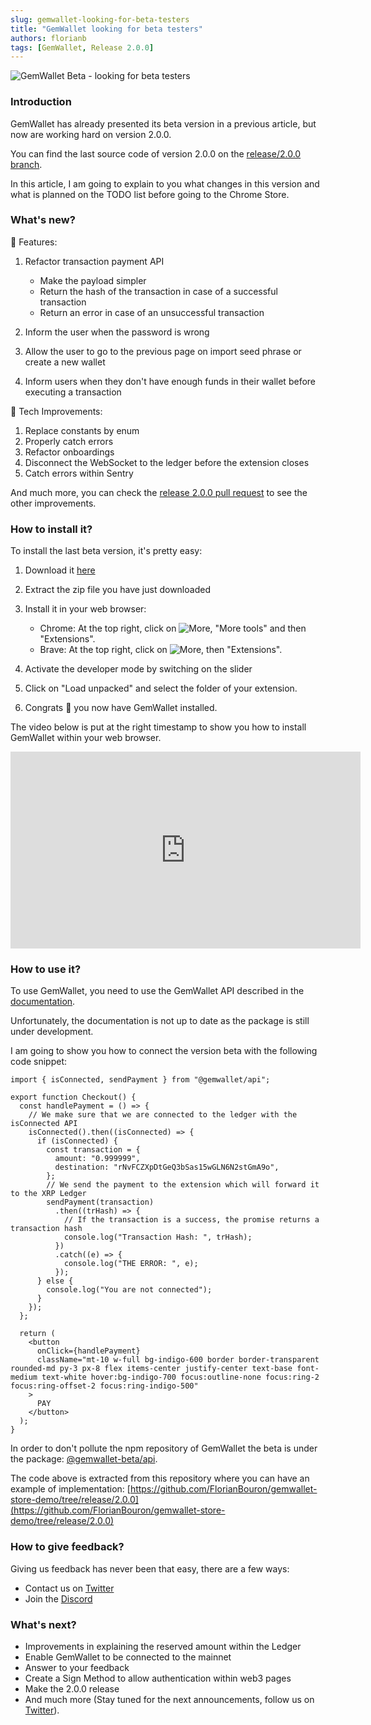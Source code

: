 ```yaml
---
slug: gemwallet-looking-for-beta-testers
title: "GemWallet looking for beta testers"
authors: florianb
tags: [GemWallet, Release 2.0.0]
---
```


![GemWallet Beta - looking for beta testers](/img/GemWalletBeta.png)

### Introduction

GemWallet has already presented its beta version in a previous article, but now are working hard on version 2.0.0.

You can find the last source code of version 2.0.0 on the [release/2.0.0 branch](https://github.com/GemWallet/gemwallet-extension/tree/release/2.0.0).

In this article, I am going to explain to you what changes in this version and what is planned on the TODO list before going to the Chrome Store.

### What's new?

🌱 Features:

1. Refactor transaction payment API

   - Make the payload simpler
   - Return the hash of the transaction in case of a successful transaction
   - Return an error in case of an unsuccessful transaction

2. Inform the user when the password is wrong
3. Allow the user to go to the previous page on import seed phrase or create a new wallet
4. Inform users when they don't have enough funds in their wallet before executing a transaction

🧰 Tech Improvements:

1. Replace constants by enum
2. Properly catch errors
3. Refactor onboardings
4. Disconnect the WebSocket to the ledger before the extension closes
5. Catch errors within Sentry

And much more, you can check the [release 2.0.0 pull request](https://github.com/GemWallet/gemwallet-extension/pull/44) to see the other improvements.

### How to install it?

To install the last beta version, it's pretty easy:

1. Download it [here](/gemwallet-beta.zip)
2. Extract the zip file you have just downloaded
3. Install it in your web browser:

   - Chrome: At the top right, click on ![More](/img/more_chrome.png), "More tools" and then "Extensions".
   - Brave: At the top right, click on ![More](/img/more_chrome.png), then "Extensions".

4. Activate the developer mode by switching on the slider
5. Click on "Load unpacked" and select the folder of your extension.
6. Congrats 🎉 you now have GemWallet installed.

The video below is put at the right timestamp to show you how to install GemWallet within your web browser.

<iframe
  width="560"
  height="315"
  src="https://www.youtube.com/embed/GQFdgM6k60g?start=117"
  title="GemWallet Beta Installation"
  frameborder="0"
  allow="accelerometer; autoplay; clipboard-write; encrypted-media; gyroscope; picture-in-picture"
  allowfullscreen
></iframe>

### How to use it?

To use GemWallet, you need to use the GemWallet API described in the [documentation](/docs/user-guide/introduction).

Unfortunately, the documentation is not up to date as the package is still under development.

I am going to show you how to connect the version beta with the following code snippet:

```tsx
import { isConnected, sendPayment } from "@gemwallet/api";

export function Checkout() {
  const handlePayment = () => {
    // We make sure that we are connected to the ledger with the isConnected API
    isConnected().then((isConnected) => {
      if (isConnected) {
        const transaction = {
          amount: "0.999999",
          destination: "rNvFCZXpDtGeQ3bSas15wGLN6N2stGmA9o",
        };
        // We send the payment to the extension which will forward it to the XRP Ledger
        sendPayment(transaction)
          .then((trHash) => {
            // If the transaction is a success, the promise returns a transaction hash
            console.log("Transaction Hash: ", trHash);
          })
          .catch((e) => {
            console.log("THE ERROR: ", e);
          });
      } else {
        console.log("You are not connected");
      }
    });
  };

  return (
    <button
      onClick={handlePayment}
      className="mt-10 w-full bg-indigo-600 border border-transparent rounded-md py-3 px-8 flex items-center justify-center text-base font-medium text-white hover:bg-indigo-700 focus:outline-none focus:ring-2 focus:ring-offset-2 focus:ring-indigo-500"
    >
      PAY
    </button>
  );
}
```

In order to don't pollute the npm repository of GemWallet the beta is under the package: [@gemwallet-beta/api](https://www.npmjs.com/package/@gemwallet-beta/api).

The code above is extracted from this repository where you can have an example of implementation: [https://github.com/FlorianBouron/gemwallet-store-demo/tree/release/2.0.0](https://github.com/FlorianBouron/gemwallet-store-demo/tree/release/2.0.0)

### How to give feedback?

Giving us feedback has never been that easy, there are a few ways:

- Contact us on [Twitter](https://twitter.com/gemwallet_app)
- Join the [Discord](https://discord.gg/CnkP9KGHBe)

### What's next?

- Improvements in explaining the reserved amount within the Ledger
- Enable GemWallet to be connected to the mainnet
- Answer to your feedback
- Create a Sign Method to allow authentication within web3 pages
- Make the 2.0.0 release
- And much more (Stay tuned for the next announcements, follow us on [Twitter](https://twitter.com/gemwallet_app)).
